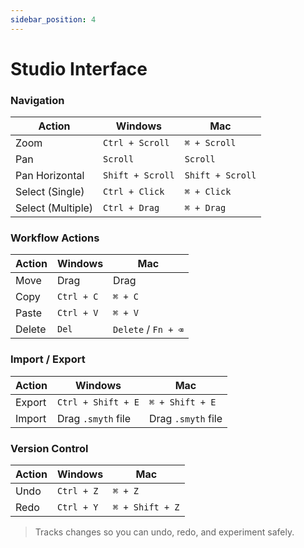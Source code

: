```yaml
---
sidebar_position: 4
---
```

# Studio Interface

### Navigation

| Action             | Windows         | Mac              |
|--------------------|-----------------|------------------|
| Zoom               | `Ctrl + Scroll` | `⌘ + Scroll`     |
| Pan                | `Scroll`        | `Scroll`         |
| Pan Horizontal     | `Shift + Scroll`| `Shift + Scroll` |
| Select (Single)    | `Ctrl + Click`  | `⌘ + Click`      |
| Select (Multiple)  | `Ctrl + Drag`   | `⌘ + Drag`       |

<Arcade src="https://demo.arcade.software/OeotwcVJYsimXXOajFUC?embed&embed_mobile=tab&embed_desktop=inline&show_copy_link=true" title="Navigation Controls | SmythOS" />

### Workflow Actions

| Action | Windows     | Mac                 |
|--------|-------------|---------------------|
| Move   | Drag        | Drag                |
| Copy   | `Ctrl + C`  | `⌘ + C`             |
| Paste  | `Ctrl + V`  | `⌘ + V`             |
| Delete | `Del`       | `Delete` / `Fn + ⌫` |

<Arcade src="https://demo.arcade.software/Dgz9LU76cKr5I6XkVMgM?embed&embed_mobile=tab&embed_desktop=inline&show_copy_link=true" title="Bulk Actions | SmythOS" />

### Import / Export

| Action | Windows             | Mac                 |
|--------|---------------------|---------------------|
| Export | `Ctrl + Shift + E`  | `⌘ + Shift + E`     |
| Import | Drag `.smyth` file  | Drag `.smyth` file  |

<Arcade src="https://demo.arcade.software/vLQOScbwMOyXhED2A2Rs?embed&embed_mobile=tab&embed_desktop=inline&show_copy_link=true" title="Import & Export Agents" />

### Version Control

| Action | Windows     | Mac             |
|--------|-------------|-----------------|
| Undo   | `Ctrl + Z`  | `⌘ + Z`         |
| Redo   | `Ctrl + Y`  | `⌘ + Shift + Z` |

> Tracks changes so you can undo, redo, and experiment safely.

<Arcade src="https://demo.arcade.software/xzb5NBUzAHp9mr3t9fk5?embed&embed_mobile=tab&embed_desktop=inline&show_copy_link=true" title="Undo/Redo Functionality | SmythOS" />
